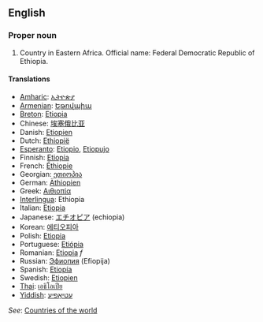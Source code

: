 ==English==

===Proper noun===

# Country in Eastern Africa. Official name: Federal Democratic Republic of Ethiopia.
====Translations====
*[[Amharic]]: [[ኢትዮጵያ]]
*[[Armenian]]: [[Եթովպիա]]
*[[Breton]]: [[Etiopia]]
*Chinese: [[埃塞俄比亚]]
*Danish: [[Etiopien]]
*Dutch: [[Ethiopië]]
*[[Esperanto]]: [[Etiopio]], [[Etiopujo]]
*Finnish: [[Etiopia]]
*French: [[Éthiopie]]
*Georgian: [[ეთიოპია]]
*German: [[Äthiopien]]
*Greek: [[Αιθιοπία]]
*[[Interlingua]]: Ethiopia
*Italian: [[Etiopia]]
*Japanese: [[エチオピア]] (echiopia)
*Korean: [[에티오피아]]
*Polish: [[Etiopia]]
*Portuguese: [[Etiópia]]
*Romanian: [[Etiopia]] ''f''
*Russian: [[Эфиопия]] (Efiopija)
*Spanish: [[Etiopía]]
*Swedish: [[Etiopien]]
*[[Thai]]: [[เอธิโอเปีย]]
*[[Yiddish]]: [[עטיאָפיע]]

''See'': [[Countries of the world]]